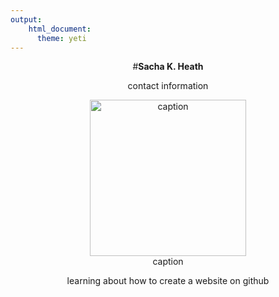 ```yaml
---
output: 
    html_document:
      theme: yeti
---
```


<center> #**Sacha K. Heath**
<center>contact information

<center>![caption](./images/1 Sacha_Tyson.JPG){width=250px}

learning about how to create a website on github